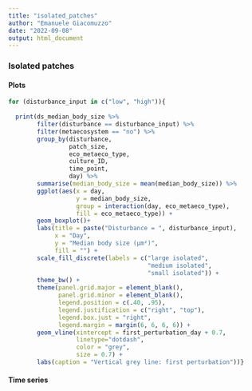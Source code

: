 ```yaml
---
title: "isolated_patches"
author: "Emanuele Giacomuzzo"
date: "2022-09-08"
output: html_document
---
```


### Isolated patches {.tabset .tabest-pills}

#### Plots

```r
for (disturbance_input in c("low", "high")){
  
  print(ds_median_body_size %>%
        filter(disturbance == disturbance_input) %>%
        filter(metaecosystem == "no") %>%
        group_by(disturbance, 
                 patch_size, 
                 eco_metaeco_type, 
                 culture_ID, 
                 time_point,
                 day) %>%
        summarise(median_body_size = mean(median_body_size)) %>%
        ggplot(aes(x = day,
                   y = median_body_size,
                   group = interaction(day, eco_metaeco_type),
                   fill = eco_metaeco_type)) +
        geom_boxplot()+
        labs(title = paste("Disturbance = ", disturbance_input),
             x = "Day",
             y = "Median body size (µm²)",
             fill = "") +
        scale_fill_discrete(labels = c("large isolated", 
                                       "medium isolated",
                                       "small isolated")) +
        theme_bw() +
        theme(panel.grid.major = element_blank(), 
              panel.grid.minor = element_blank(),
              legend.position = c(.40, .95),
              legend.justification = c("right", "top"),
              legend.box.just = "right",
              legend.margin = margin(6, 6, 6, 6)) +
        geom_vline(xintercept = first_perturbation_day + 0.7, 
                   linetype="dotdash", 
                   color = "grey", 
                   size = 0.7) +
        labs(caption = "Vertical grey line: first perturbation"))}
```

#### Time series